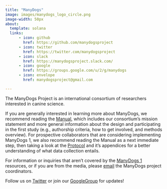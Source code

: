 ```yaml
---
title: "ManyDogs"
image: images/manydogs_logo_circle.png
image-width: 50px
about:
  template: solana
  links:
      - icon: github
        href: https://github.com/manydogsproject
      - icon: twitter 
        href: https://twitter.com/manydogsproject
      - icon: slack
        href: https://manydogsproject.slack.com/
      - icon: google
        href: https://groups.google.com/u/2/g/manydogs
      - icon: envelope
        href: manydogsproject@gmail.com

---
```

The ManyDogs Project is an international consortium of researchers interested in canine science.

If you are generally interested in learning more about ManyDogs, we recommend reading the [Manual](https://docs.google.com/document/d/1iuYElQSssoOMVC3nu7BLrFZovoM0TIEqmGM1bUaYbpo/edit?usp=sharing), which includes our consortium's mission statement and more general information about the design and participating in the first study (e.g., authorship criteria, how to get involved, and methods overview). For prospective collaborators that are considering implementing ManyDogs 1, we also recommend reading the Manual as a next immediate step, then taking a look at the [Protocol](https://docs.google.com/document/d/1IV2h2YXmyYpOw0U3IgxxQZD8zlkc0VHcencWx1fJm4s/edit?usp=sharing) and it's appendices for a better understanding of what data collection entails.

For information or inquiries that aren't covered by the [ManyDogs 1](/md1) resources, or if you are from the media, please [email](mailto:manydogsproject@gmail.com) the ManyDogs project coordinators.

Follow us on [Twitter](https://twitter.com/ManyDogsProject) or join our [GoogleGroup](https://groups.google.com/u/2/g/manydogs) for updates!


